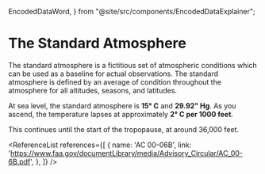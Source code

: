   EncodedDataWord,
} from "@site/src/components/EncodedDataExplainer";

# The Standard Atmosphere

The standard atmosphere is a fictitious set of atmospheric conditions which can
be used as a baseline for actual observations. The standard atmosphere is
defined by an average of condition throughout the atmosphere for all altitudes,
seasons, and latitudes.

At sea level, the standard atmosphere is **15&deg; C** and **29.92" Hg**. As you
ascend, the temperature lapses at approximately **2&deg; C per 1000 feet**.

This continues until the start of the tropopause, at around 36,000 feet.

<StandardAtmosphereSlider />

<ReferenceList references={[
  {
    name: 'AC 00-06B',
    link: 'https://www.faa.gov/documentLibrary/media/Advisory_Circular/AC_00-6B.pdf',
  },
]} />
